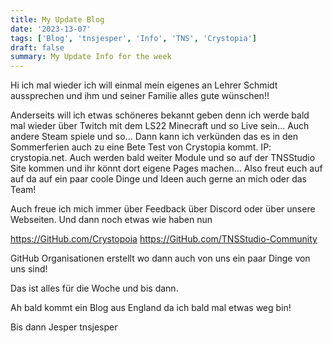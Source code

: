 ```yaml
---
title: My Update Blog 
date: '2023-13-07'
tags: ['Blog', 'tnsjesper', 'Info', 'TNS', 'Crystopia']
draft: false
summary: My Update Info for the week
---
```


Hi ich mal wieder ich will einmal mein eigenes an Lehrer Schmidt aussprechen und ihm und seiner Familie alles gute wünschen!!

Anderseits will ich etwas schöneres bekannt geben denn ich werde bald mal wieder über Twitch mit dem LS22 Minecraft und so Live sein... Auch andere Steam spiele und so... Dann kann ich verkünden das es in den Sommerferien auch zu eine Bete Test von Crystopia kommt. IP: crystopia.net.
Auch werden bald weiter Module und so auf der TNSStudio Site kommen und ihr könnt dort eigene Pages machen... Also freut euch auf auf da auf ein paar coole Dinge und Ideen auch gerne an mich oder das Team!

Auch freue ich mich immer über Feedback über Discord oder über unsere Webseiten. 
Und dann noch etwas wie haben nun 

https://GitHub.com/Crystopoia
https://GitHub.com/TNSStudio-Community

GitHub Organisationen erstellt wo dann auch von uns ein paar Dinge von uns sind!

Das ist alles für die Woche und bis dann.

Ah bald kommt ein Blog aus England da ich bald mal etwas weg bin!

Bis dann Jesper tnsjesper
